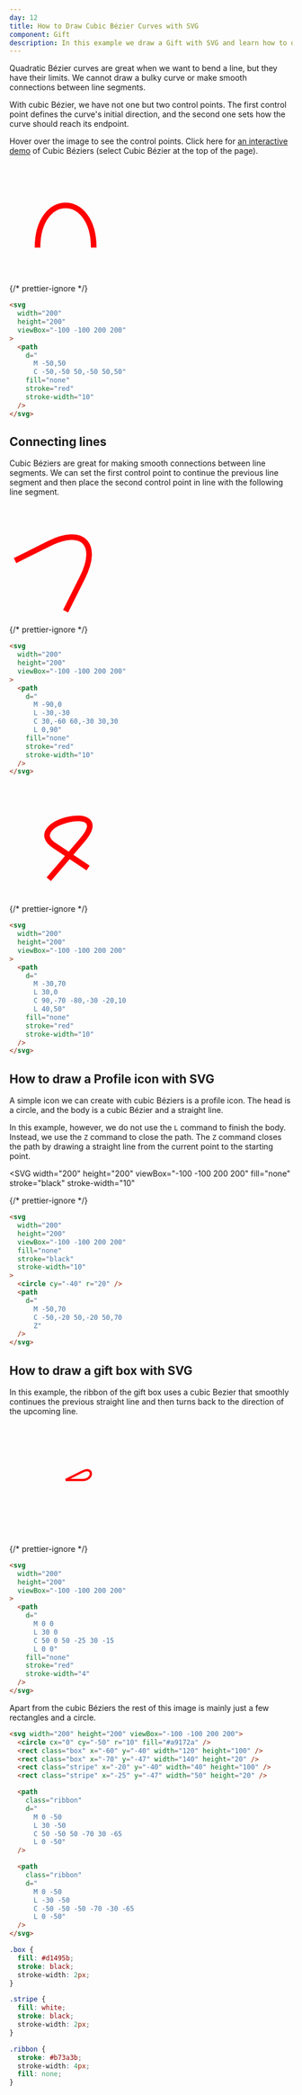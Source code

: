 ```yaml
---
day: 12
title: How to Draw Cubic Bézier Curves with SVG
component: Gift
description: In this example we draw a Gift with SVG and learn how to draw cubic bézier curves.
---
```



Quadratic Bézier curves are great when we want to bend a line, but they have their limits. We cannot draw a bulky curve or make smooth connections between line segments.

With cubic Bézier, we have not one but two control points. The first control point defines the curve's initial direction, and the second one sets how the curve should reach its endpoint.

Hover over the image to see the control points. Click here for <a href="https://hunormarton.github.io/svg-curves" target="_blank" rel="noopener">an interactive demo</a> of Cubic Béziers (select Cubic Bézier at the top of the page).

<SVGCurve>
  <CubicBezier client:only="react" />
</SVGCurve>

<Example>

<SVG width="200" height="200" viewBox="-100 -100 200 200">
  <Path
    d="M -50,50 C -50,-50 50,-50 50,50"
    fill="none"
    stroke="red"
    stroke-width="10"
  />
</SVG>

{/* prettier-ignore */}
```html
<svg 
  width="200"
  height="200"
  viewBox="-100 -100 200 200"
>
  <path 
    d="
      M -50,50 
      C -50,-50 50,-50 50,50"
    fill="none"
    stroke="red"
    stroke-width="10"
  />
</svg>
```

</Example>

## Connecting lines

Cubic Béziers are great for making smooth connections between line segments. We can set the first control point to continue the previous line segment and then place the second control point in line with the following line segment.

<Example>

<SVG width="200" height="200" viewBox="-100 -100 200 200">
  <Path
    d="
      M -90,0 
      L -30,-30
      C 30,-60 60,-30 30,30
      L 0,90"
    fill="none"
    stroke="red"
    stroke-width="10"
  />
</SVG>

{/* prettier-ignore */}
```html
<svg 
  width="200"
  height="200"
  viewBox="-100 -100 200 200"
>
  <path 
    d="
      M -90,0 
      L -30,-30
      C 30,-60 60,-30 30,30
      L 0,90"
    fill="none"
    stroke="red"
    stroke-width="10"
  />
</svg>
```

</Example>

<Example>

<SVG width="200" height="200" viewBox="-100 -100 200 200">
  <Path
    d="
      M -30,70 
      L 30,0
      C 90,-70 -80,-30 -20,10
      L 40,50"
    fill="none"
    stroke="red"
    stroke-width="10"
  />
</SVG>

{/* prettier-ignore */}
```html
<svg 
  width="200"
  height="200"
  viewBox="-100 -100 200 200"
>
  <path 
    d="
      M -30,70 
      L 30,0
      C 90,-70 -80,-30 -20,10
      L 40,50"
    fill="none"
    stroke="red"
    stroke-width="10"
  />
</svg>
```

</Example>

## How to draw a Profile icon with SVG

A simple icon we can create with cubic Béziers is a profile icon. The head is a circle, and the body is a cubic Bézier and a straight line.

In this example, however, we do not use the `L` command to finish the body. Instead, we use the `Z` command to close the path. The `Z` command closes the path by drawing a straight line from the current point to the starting point.

<Example>

<SVG
  width="200"
  height="200"
  viewBox="-100 -100 200 200"
  fill="none"
  stroke="black"
  stroke-width="10"
>
  <Circle cy="-40" r="20" />
  <Path d="M -50,70 C -50,-20 50,-20 50,70 Z" />
</SVG>

{/* prettier-ignore */}
```html
<svg
  width="200"
  height="200"
  viewBox="-100 -100 200 200"
  fill="none"
  stroke="black"
  stroke-width="10"
>
  <circle cy="-40" r="20" />
  <path
    d="
      M -50,70 
      C -50,-20 50,-20 50,70 
      Z"
  />
</svg>
```

</Example>

## How to draw a gift box with SVG

In this example, the ribbon of the gift box uses a cubic Bezier that smoothly continues the previous straight line and then turns back to the direction of the upcoming line.

<Example>

<SVG width="200" height="200" viewBox="-100 -100 200 200">
  <Path
    class="ribbon"
    d="
      M 0 0
      L 30 0
      C 50 0 50 -25 30 -15
      L 0 0"
    fill="none"
    stroke="red"
    stroke-width="4"
  />
</SVG>

{/* prettier-ignore */}
```html
<svg 
  width="200"
  height="200"
  viewBox="-100 -100 200 200"
>
  <path 
    d="
      M 0 0
      L 30 0
      C 50 0 50 -25 30 -15
      L 0 0"
    fill="none"
    stroke="red"
    stroke-width="4"
  />
</svg>
```

</Example>

Apart from the cubic Béziers the rest of this image is mainly just a few rectangles and a circle.

<Final>

```html
<svg width="200" height="200" viewBox="-100 -100 200 200">
  <circle cx="0" cy="-50" r="10" fill="#a9172a" />
  <rect class="box" x="-60" y="-40" width="120" height="100" />
  <rect class="box" x="-70" y="-47" width="140" height="20" />
  <rect class="stripe" x="-20" y="-40" width="40" height="100" />
  <rect class="stripe" x="-25" y="-47" width="50" height="20" />

  <path
    class="ribbon"
    d="
      M 0 -50
      L 30 -50
      C 50 -50 50 -70 30 -65
      L 0 -50"
  />

  <path
    class="ribbon"
    d="
      M 0 -50
      L -30 -50
      C -50 -50 -50 -70 -30 -65
      L 0 -50"
  />
</svg>
```

```css
.box {
  fill: #d1495b;
  stroke: black;
  stroke-width: 2px;
}

.stripe {
  fill: white;
  stroke: black;
  stroke-width: 2px;
}

.ribbon {
  stroke: #b73a3b;
  stroke-width: 4px;
  fill: none;
}
```

</Final>
